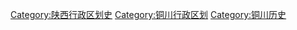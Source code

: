 [[Category:陕西行政区划史|Category:陕西行政区划史]]
[[Category:铜川行政区划|Category:铜川行政区划]]
[[Category:铜川历史|Category:铜川历史]]